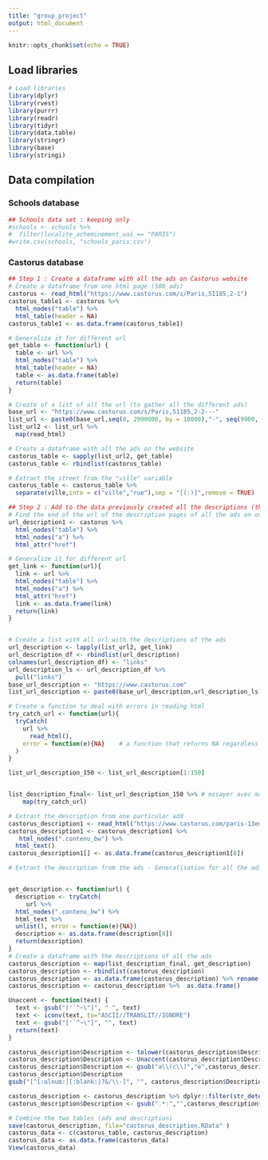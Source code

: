 ```yaml
---
title: "group_project"
output: html_document
---
```


```r
knitr::opts_chunk$set(echo = TRUE)
```

## Load libraries 
```r
# Load libraries
library(dplyr)
library(rvest)
library(purrr)
library(readr)
library(tidyr)
library(data.table)
library(stringr)
library(base)
library(stringi)
```

## Data compilation

### Schools database
```r
## Schools data set : keeping only 
#schools <- schools %>% 
#  filter(localite_acheminement_uai == "PARIS")
#write.csv(schools, "schools_paris.csv")
```

### Castorus database
```r
## Step 1 : Create a dataframe with all the ads on Castorus website 
# Create a dataframe from one html page (500 ads)
castorus <- read_html("https://www.castorus.com/s/Paris,51185,2-1")
castorus_table1 <- castorus %>% 
  html_nodes("table") %>% 
  html_table(header = NA)
castorus_table1 <- as.data.frame(castorus_table1)

# Generalize it for different url 
get_table <- function(url) {
  table <- url %>%
  html_nodes("table") %>% 
  html_table(header = NA)
  table <- as.data.frame(table)
  return(table)
}

# Create of a list of all the url (to gather all the different ads)
base_url <- "https://www.castorus.com/s/Paris,51185,2-2---"
list_url <- paste0(base_url,seq(0, 2990000, by = 10000),"-", seq(9900, 3000000, by = 10000))
list_url2 <- list_url %>% 
  map(read_html)

# Create a dataframe with all the ads on the website 
castorus_table <- sapply(list_url2, get_table) 
castorus_table <- rbindlist(castorus_table)

# Extract the street from the "ville" variable 
castorus_table <- castorus_table %>%  
  separate(ville,into = c("ville","rue"),sep = "[(:)]",remove = TRUE) 


```


```r
## Step 2 : Add to the data previously created all the descriptions (that are on a different html page)
# Find the end of the url of the description pages of all the ads on one html page 
url_description1 <- castorus %>% 
  html_nodes("table") %>% 
  html_nodes("a") %>% 
  html_attr("href")

# Generalize it for different url 
get_link <- function(url){
  link <- url %>% 
  html_nodes("table") %>% 
  html_nodes("a") %>% 
  html_attr("href")
  link <- as.data.frame(link)
  return(link)
}


# Create a list with all url with the descriptions of the ads 
url_description <- lapply(list_url2, get_link)
url_description_df <- rbindlist(url_description)
colnames(url_description_df) <- "links"
url_description_ls <- url_description_df %>% 
  pull("links")
base_url_description <- "https://www.castorus.com"
list_url_description <- paste0(base_url_description,url_description_ls)

# Create a function to deal with errors in reading html
try_catch_url <- function(url){
  tryCatch(
    url %>%
      read_html(),
    error = function(e){NA}    # a function that returns NA regardless of what happened
  )
}

list_url_description_150 <- list_url_description[1:150]


list_description_final<- list_url_description_150 %>% # essayer avec map pour optimiser le temps de calcul
    map(try_catch_url)

# Extract the description from one particular add 
castorus_description1 <- read_html("https://www.castorus.com/paris-13eme-ardsmnt,d62685712")
castorus_description1 <- castorus_description1 %>% 
   html_nodes(".contenu_bw") %>% 
  html_text()
castorus_description1[] <- as.data.frame(castorus_description1[8])

# Extract the description from the ads - Generalisation for all the ads


get_description <- function(url) {
  description <- tryCatch(
     url %>%
  html_nodes(".contenu_bw") %>% 
  html_text %>% 
  unlist(), error = function(e){NA})
  description <- as.data.frame(description[8])
  return(description)
}
# Create a dataframe with the descriptions of all the ads
castorus_description <- map(list_description_final, get_description)
castorus_description <- rbindlist(castorus_description) 
castorus_description <- as.data.frame(castorus_description) %>% rename(Description = 'description[8]') 
castorus_description <- castorus_description %>%  as.data.frame()

Unaccent <- function(text) {
  text <- gsub("['`^~\"]", " ", text)
  text <- iconv(text, to="ASCII//TRANSLIT//IGNORE")
  text <- gsub("['`^~\"]", "", text)
  return(text)
}

castorus_description$Description <- tolower(castorus_description$Description)
castorus_description$Description <- Unaccent(castorus_description$Description)
castorus_description$Description <- gsub("a\\(c\\)","e",castorus_description$Description)
castorus_description$Description
gsub("[^[:alnum:][:blank:]?&/\\-]", "", castorus_description$Description)

castorus_description <- castorus_description %>% dplyr::filter(str_detect(Description, 'extrait de la derniere description'))
castorus_description$Description <- gsub(".*:","",castorus_description$Description) 

# Combine the two tables (ads and description)
save(castorus_description, file="castorus_description.RData" )
castorus_data <- c(castorus_table, castorus_description)
castorus_data <- as.data.frame(castorus_data)
View(castorus_data)
```

